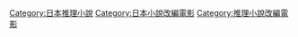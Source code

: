 [[Category:日本推理小說|Category:日本推理小說]]
[[Category:日本小說改編電影|Category:日本小說改編電影]]
[[Category:推理小說改編電影|Category:推理小說改編電影]]